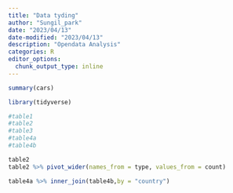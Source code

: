 ```yaml
---
title: "Data tyding"
author: "Sungil_park"
date: "2023/04/13"
date-modified: "2023/04/13"
description: "Opendata Analysis"
categories: R
editor_options: 
  chunk_output_type: inline
---
```


```r
summary(cars)
```

```r
library(tidyverse)
```

```r
#table1
#table2
#table3
#table4a
#table4b
```

```r
table2
table2 %>% pivot_wider(names_from = type, values_from = count)
```

```r
table4a %>% inner_join(table4b,by = "country")
```
